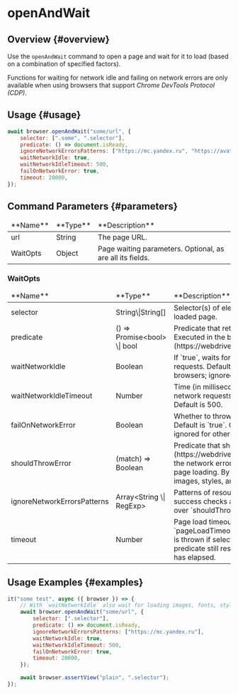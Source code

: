 # openAndWait

## Overview {#overview}

Use the `openAndWait` command to open a page and wait for it to load (based on a combination of specified factors).

Functions for waiting for network idle and failing on network errors are only available when using browsers that support _Chrome DevTools Protocol (CDP)_.

## Usage {#usage}

```javascript
await browser.openAndWait("some/url", {
    selector: [".some", ".selector"],
    predicate: () => document.isReady,
    ignoreNetworkErrorsPatterns: ["https://mc.yandex.ru", "https://avatars.mds.yandex.net/*"],
    waitNetworkIdle: true,
    waitNetworkIdleTimeout: 500,
    failOnNetworkError: true,
    timeout: 20000,
});
```

## Command Parameters {#parameters}

<table>
<thead>
<tr><td>**Name**</td><td>**Type**</td><td>**Description**</td></tr>
</thead>
<tbody>
<tr><td>url</td><td>String</td><td>The page URL.</td></tr>
<tr><td>WaitOpts</td><td>Object</td><td>Page waiting parameters. Optional, as are all its fields.</td></tr>

</tbody>
</table>

### WaitOpts

<table>
<thead>
<tr><td>**Name**</td><td>**Type**</td><td>**Description**</td></tr>
</thead>
<tbody>
<tr><td>selector</td><td>String\|String[]</td><td>Selector(s) of element(s) that must exist on the loaded page.</td></tr>
<tr><td>predicate</td><td>() => Promise&lt;bool> \| bool</td><td>Predicate that returns `true` if the page is loaded. Executed in the browser context: [waitUntil](https://webdriver.io/docs/api/element/waitUntil).</td></tr>
<tr><td>waitNetworkIdle</td><td>Boolean</td><td>If `true`, waits for the completion of all network requests. Default is `true`. Only works in CDP browsers; ignored for others.</td></tr>
<tr><td>waitNetworkIdleTimeout</td><td>Number</td><td>Time (in milliseconds) after the completion of all network requests to consider the network idle. Default is 500.</td></tr>
<tr><td>failOnNetworkError</td><td>Boolean</td><td>Whether to throw an error on network errors. Default is `true`. Only works in CDP browsers; ignored for others.</td></tr>
<tr><td>shouldThrowError</td><td>(match) => Boolean</td><td>Predicate that should return `true` by [Match](https://webdriver.io/docs/api/mock#match) if the network error is considered critical for proper page loading. By default, returns `true` for images, styles, and fonts.</td></tr>
<tr><td>ignoreNetworkErrorsPatterns</td><td>Array&lt;String \| RegExp></td><td>Patterns of resource URLs for which load success checks are ignored. Takes precedence over `shouldThrowError`.</td></tr>
<tr><td>timeout</td><td>Number</td><td>Page load timeout. By default, the `pageLoadTimeout` value is used. An exception is thrown if selectors still do not exist or the predicate still resolves to `false` after the time has elapsed.</td></tr>

</tbody>
</table>

## Usage Examples {#examples}

```javascript
it("some test", async ({ browser }) => {
    // With `waitNetworkIdle` also wait for loading images, fonts, styles, ignoring metric errors
    await browser.openAndWait("some/url", {
        selector: [".selector"],
        predicate: () => document.isReady,
        ignoreNetworkErrorsPatterns: ["https://mc.yandex.ru"],
        waitNetworkIdle: true,
        waitNetworkIdleTimeout: 500,
        failOnNetworkError: true,
        timeout: 20000,
    });

    await browser.assertView("plain", ".selector");
});
```
